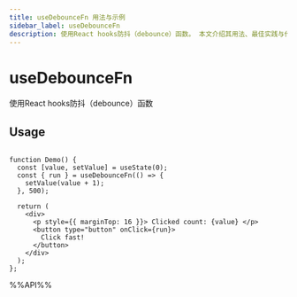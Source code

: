 ```yaml
---
title: useDebounceFn 用法与示例
sidebar_label: useDebounceFn
description: 使用React hooks防抖（debounce）函数。 本文介绍其用法、最佳实践与代码示例。适用于 React 开发中需要处理副作用的场景。
---
```

# useDebounceFn

使用React hooks防抖（debounce）函数

## Usage

```tsx live

function Demo() {
  const [value, setValue] = useState(0);
  const { run } = useDebounceFn(() => {
    setValue(value + 1);
  }, 500);

  return (
    <div>
      <p style={{ marginTop: 16 }}> Clicked count: {value} </p>
      <button type="button" onClick={run}>
        Click fast!
      </button>
    </div>
  );
};

```

%%API%%